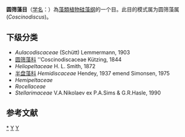 {{Automatic taxobox
| taxon = Coscinodiscales
| authority = Round & Crawford, 1990
| type genus = 圆筛藻属<br>''Coscinodiscus'' 
| type genus authority = C. G. Ehrenberg, 1839
}}
'''圆筛藻目'''（[[学名|学名]]：{{lang|la|''Coscinodiscales''}}）為[[藻類植物|藻類植物]][[硅藻纲|硅藻纲]]的一个目。此目的模式属为圆筛藻属(''Coscinodiscus'')。

==下级分类==
* ''Aulacodiscaceae'' (Schütt) Lemmermann, 1903
* [[圆筛藻科|圆筛藻科]] ''Coscinodiscaceae Kützing, 1844
* ''Heliopeltaceae'' H. L. Smith, 1872
* [[半盘藻科|半盘藻科]] ''Hemidiscaceae'' Hendey, 1937 emend Simonsen, 1975
* ''Hemipeltaceae''
* ''Rocellaceae''
* ''Stellarimaceae'' V.A.Nikolaev ex P.A.Sims & G.R.Hasle, 1990

==参考文献==
{{reflist}}

{{taxonbar}}

[[Category:_圆筛藻目|*]]
[[Category:硅藻纲|Y]]
[[Category:1990年描述的分类群|Y]]